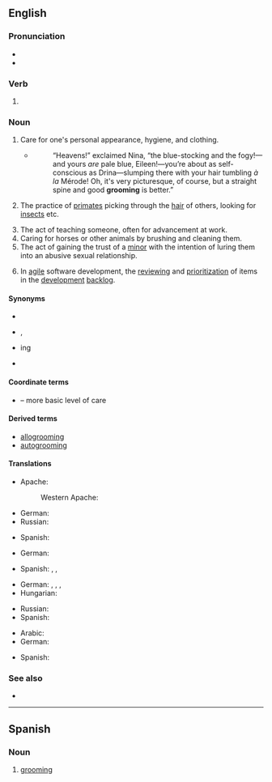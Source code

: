 ==English==
{{slim-wikipedia|Groom (disambiguation)#Grooming|Grooming}}
{{wikipedia|Child grooming}}

===Pronunciation===
* {{IPA|en|/ˈɡɹuːmɪŋ/}}
* {{rhymes|en|uːmɪŋ}}

===Verb===
{{head|en|verb form}}

# {{present participle of|en|groom|nocat=1}}

===Noun===
{{en-noun|-|s}}

# Care for one's personal appearance, hygiene, and clothing.
#* {{RQ:Chmbrs YngrSt|IX}}
#*: “Heavens!” exclaimed Nina, “the blue-stocking and the fogy!—and yours ''are'' pale blue, Eileen!—you’re about as self-conscious as Drina—slumping there with your hair tumbling ''à la'' Mérode! Oh, it's very picturesque, of course, but a straight spine and good '''grooming''' is better.{{nb...}}”
# {{lb|en|biology}} The practice of [[primate]]s picking through the [[hair]] of others, looking for [[insect]]s etc.
# The act of teaching someone, often for advancement at work.
# Caring for horses or other animals by brushing and cleaning them.
# The act of gaining the trust of a [[minor]] with the intention of luring them into an abusive sexual relationship.
# {{lb|en|software engineering}} In [[agile]] software development, the [[review]]ing and [[prioritization]] of items in the [[development]] [[backlog]].

====Synonyms====
* {{sense|care for one's appearance}}
* {{sense|act of teaching}} {{l|en|coaching}}, {{l|en|mentoring}}
* {{sense|caring for horses}} {{l|en|curry}}ing
* {{sense|attempting to gain the trust of a minor}}

====Coordinate terms====
* {{sense|care for one's appearance}} {{l|en|personal hygiene}} – more basic level of care

====Derived terms====
* [[allogrooming]]
* [[autogrooming]]

====Translations====
{{trans-top|care for one's appearance}}
* Apache:
*: Western Apache: {{t|apw|bee ídadołzhooní}}
* German: {{t+|de|Körperpflege|f}}
* Russian: {{t+|ru|ухо́д|m}}
{{trans-mid}}
* Spanish: {{t+|es|arreglo|m}}
{{trans-bottom}}

{{trans-top|act of teaching}}
* German: {{t+|de|Coaching|n}}
{{trans-mid}}
* Spanish: {{t+|es|adiestramiento|m}}, {{t+|es|entrenamiento|m}}, {{t|es|capacitación|f}}
{{trans-bottom}}

{{trans-top|caring for horses}}
* German: {{t|de|Pferdepflege|f}}, {{t|de|Tierpflege|f}}, {{t+|de|Fellpflege|f}}, {{t|de|Viehputz|m}}
* Hungarian: {{t+|hu|lóápolás}}
{{trans-mid}}
* Russian: {{t+|ru|ухо́д|m}}
* Spanish: {{t+|es|acicaladura|f}}
{{trans-bottom}}

{{trans-top|attempting to gain the trust of a minor}}
* Arabic: {{t|ar|استمالة الأطفال|tr=aistimalat al'atfal}}
* German: {{t|de|sich vertraut machen}}
{{trans-mid}}
* Spanish: {{qualifier|Mexico}} {{t+|es|sonsaque|m}}
{{trans-bottom}}

===See also===
* {{projectlink|wikipedia|Child grooming}}

----

==Spanish==

===Noun===
{{es-noun|m|-}}

# [[#English|grooming]]